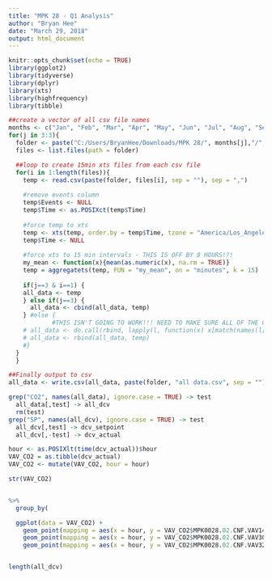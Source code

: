 ```yaml
---
title: "MPK 28 - Q1 Analysis"
author: "Bryan Hee"
date: "March 29, 2018"
output: html_document
---
```


```r
knitr::opts_chunk$set(echo = TRUE)
library(ggplot2)
library(tidyverse)
library(dplyr)
library(xts)
library(highfrequency)
library(tibble)
```

```r
##create a vector of all csv file names
months <- c("Jan", "Feb", "Mar", "Apr", "May", "Jun", "Jul", "Aug", "Sep", "Oct", "Nov", "Dec")
for(j in 3:3){
  folder <- paste("C:/Users/BryanHee/Downloads/MPK 28/", months[j],"/", sep = "")
  files <- list.files(path = folder)

  ##loop to create 15min xts files from each csv file 
  for(i in 1:length(files)){
    temp <- read.csv(paste(folder, files[i], sep = ""), sep = ",")
    
    #remove events column
    temp$Events <- NULL
    temp$Time <- as.POSIXct(temp$Time)
    
    #force temp to xts
    temp <- xts(temp, order.by = temp$Time, tzone = "America/Los_Angeles")
    temp$Time <- NULL
    
    #force xts to 15 min intervals - THIS IS OFF BY 8 HOURS!?!
    my_mean <- function(x){mean(as.numeric(x), na.rm = TRUE)}
    temp = aggregatets(temp, FUN = "my_mean", on = "minutes", k = 15)
    
    if(j==3 & i==1) {
    all_data <- temp
    } else if(j==3) {
      all_data <- cbind(all_data, temp)
    } #else {
            #THIS ISN'T GOING TO WORK!!! NEED TO MAKE SURE ALL OF THE COLUMN NAMES ARE LINED UP CORRECTLY
    # all_data <- do.call(rbind, lapply(l, function(x) x[match(names(l[[1]]), names(x))]))
    # all_data <- rbind(all_data, temp)
    #}
  }
  }

##Finally output to csv
all_data <- write.csv(all_data, paste(folder, "all data.csv", sep = ""))
```


```r
grep("CO2", names(all_data), ignore.case = TRUE) -> test
  all_data[,test] -> all_dcv
  rm(test)
grep("SP", names(all_dcv), ignore.case = TRUE) -> test
  all_dcv[,test] -> dcv_setpoint
  all_dcv[,-test] -> dcv_actual

hour <- as.POSIXlt(time(dcv_actual))$hour
VAV_CO2 = as.tibble(dcv_actual)
VAV_CO2 <- mutate(VAV_CO2, hour = hour)

str(VAV_CO2) 


%>%
  group_by(

  ggplot(data = VAV_CO2) +
    geom_point(mapping = aes(x = hour, y = VAV_CO2$MPK0028.02.CNF.VAV14RH.CO2), alpha = 0.08) +
    geom_point(mapping = aes(x = hour, y = VAV_CO2$MPK0028.02.CNF.VAV30RH.CO2), alpha = 0.08) +
    geom_point(mapping = aes(x = hour, y = VAV_CO2$MPK0028.02.CNF.VAV32RH.CO2), alpha = 0.08)


length(all_dcv)
```

